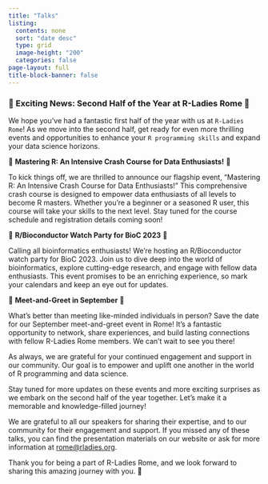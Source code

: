 ```yaml
---
title: "Talks"
listing:
  contents: none
  sort: "date desc"
  type: grid
  image-height: "200"
  categories: false
page-layout: full
title-block-banner: false
---
```


### 🎉 Exciting News: Second Half of the Year at R-Ladies Rome 🎉

We hope you've had a fantastic first half of the year with us at `R-Ladies Rome`! As we move into the second half, get ready for even more thrilling events and opportunities to enhance your `R programming skills` and expand your data science horizons.

🚀 **Mastering R: An Intensive Crash Course for Data Enthusiasts!** 🚀

To kick things off, we are thrilled to announce our flagship event, "Mastering R: An Intensive Crash Course for Data Enthusiasts!" This comprehensive crash course is designed to empower data enthusiasts of all levels to become R masters. Whether you're a beginner or a seasoned R user, this course will take your skills to the next level. Stay tuned for the course schedule and registration details coming soon!

🔬 **R/Bioconductor Watch Party for BioC 2023** 🔬

Calling all bioinformatics enthusiasts! We're hosting an R/Bioconductor watch party for BioC 2023. Join us to dive deep into the world of bioinformatics, explore cutting-edge research, and engage with fellow data enthusiasts. This event promises to be an enriching experience, so mark your calendars and keep an eye out for updates.

🍻 **Meet-and-Greet in September** 🍻

What's better than meeting like-minded individuals in person? Save the date for our September meet-and-greet event in Rome! It's a fantastic opportunity to network, share experiences, and build lasting connections with fellow R-Ladies Rome members. We can't wait to see you there!

As always, we are grateful for your continued engagement and support in our community. Our goal is to empower and uplift one another in the world of R programming and data science.

Stay tuned for more updates on these events and more exciting surprises as we embark on the second half of the year together. Let's make it a memorable and knowledge-filled journey!

We are grateful to all our speakers for sharing their expertise, and to our community for their engagement and support. If you missed any of these talks, you can find the presentation materials on our website or ask for more information at [rome\@rladies.org](mailto:rome@rladies.org){.email}. 

Thank you for being a part of R-Ladies Rome, and we look forward to sharing this amazing journey with you. 🌟
